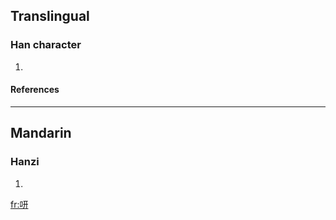 ==Translingual==
===Han character===
{{Han char|rn=30|rad=口|as=06|sn=9|four=|canj=口一廿 (RMT)}}
# {{defn|Han|sort=口06}}
====References====
{{Han ref|kx=0181.020|dkj=03525|dj=0405.200|hdz=10585.020|uh=549E|ud=21662}}
----
==Mandarin==
===Hanzi===
{{cmn-hanzi|pin=[[xiàn]] (xian4)|wg=hsien<sup>4</sup>}}
# {{defn|Mandarin}}

[[fr:咞]]